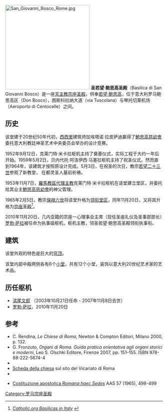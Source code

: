 [[Image:San_Giovanni_Bosco_Rome.jpg|270px]]
'''圣若望·鲍思高圣殿'''（Basilica di San Giovanni Bosco）是一座[[天主教|天主教]][[宗座圣殿|宗座圣殿]]，供奉[[若望·鲍思高|若望·鲍思高]]，位于意大利罗马鲍思高区（Don Bosco），图斯科拉纳大道（via Tuscolana）与琴托切莱机场（Aeroporto di Centocelle）之间。

==历史==
该堂建于20世纪50年代初，[[西西里|西西里]]建筑师加埃塔诺·拉皮萨迪赢得了[[鮑思高慈幼會|鮑思高慈幼會]]委托意大利教廷神圣艺术中央委员会举办的设计竞赛。

1952年9月12日，克莱门特·米卡拉枢机主持了奠基仪式，实际工程于大约一年后开始。1959年5月2日，贝内代托·阿洛伊西·马塞拉枢机主持了祝圣仪式。然而直到1964年，该建筑才按照原设计完成。5月3日，在祝圣的次日，教宗[[若望二十三世|若望二十三世]]参观了新教堂， 在都灵圣人墓前祈祷。

1953年11月7日，[[羅馬教區代理主教|羅馬教區代理主教]]克莱门特·米卡拉枢机在该堂建立堂区，并委托给其业主[[鮑思高慈幼會|鮑思高慈幼會]]的神父管理。

1965年2月5日，教宗[[保禄六世|保禄六世]]将该堂升格为[[领衔堂区|领衔堂区]]，同年11月20日，又将其升格为[[宗座圣殿|宗座圣殿]]<ref>{{en}} [http://www.gcatholic.org/churches/data/basITX.htm ''Catholic.org Basilicas in Italy''] {{Wayback|url=http://www.gcatholic.org/churches/data/basITX.htm |date=20151226190014 }}</ref>。

2010年11月20日，几内亚籍的宗座一心理事会主席（现任圣座礼仪及圣事部部长）[[罗勃·萨拉|罗勃·萨拉]]被任命为执事级枢机，枢机主教，领圣若望·鲍思高圣殿领衔执事衔。

==建筑==
该堂外观的特色是巨大的[[穹顶|穹顶]]。

该堂内部中殿两侧各有6个[[小堂|小堂]]，共有12个小堂，装饰以意大利20世纪艺术家的艺术品。

==历任枢机==
*[[滨尾文郎|滨尾文郎]] （2003年10月21日任命 - 2007年11月8日去世）
*[[罗勃·萨拉|罗勃·萨拉]]，2010年11月20日

==参考==
<references/>
* C. Rendina, ''Le Chiese di Roma'', Newton & Compton Editori, Milano 2000, p. 132.
* G. Fronzuto, ''Organi di Roma. Guida pratica orientativa agli organi storici e moderni'', Leo S. Olschki Editore, Firenze 2007, pp. 151–155. ISBN 978-88-222-5674-4
* {{cite web|url=http://www.parrocchiadonbosco.it/|title=Sito della parrocchia|access-date=2020-12-17|archive-date=2021-01-28|archive-url=https://web.archive.org/web/20210128044329/https://www.parrocchiadonbosco.it/|dead-url=no}}
* [https://web.archive.org/web/20140109151332/http://www.vicariatusurbis.org/?page_id=188&ID=137 Scheda della chiesa] sul sito del Vicariato di Roma
* {{cite web|url=http://www.vatican.va/holy_father/paul_vi/apost_letters/documents/hf_p-vi_apl_19651120_adulescentium-patris_lt.html|title=Lettera apostolica ''Adulescentium patris''|language=la|access-date=2020-12-17|archive-date=2013-03-02|archive-url=https://web.archive.org/web/20130302231515/http://www.vatican.va/holy_father/paul_vi/apost_letters/documents/hf_p-vi_apl_19651120_adulescentium-patris_lt.html|dead-url=no}}
* {{la}} [https://web.archive.org/web/20150615185439/http://www.vatican.va/archive/aas/documents/AAS-57-1965-ocr.pdf Costituzione apostolica ''Romana haec Sedes''] AAS 57 (1965), 498-499
{{罗马宗座圣殿}}
{{罗马地标}}
[[Category:罗马宗座圣殿|Category:罗马宗座圣殿]]